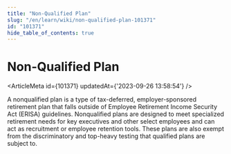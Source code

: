 ```yaml
---
title: "Non-Qualified Plan"
slug: "/en/learn/wiki/non-qualified-plan-101371"
id: "101371"
hide_table_of_contents: true
---
```



# Non-Qualified Plan

<ArticleMeta id={101371} updatedAt={'2023-09-26 13:58:54'} />
<div className='border-solid border-b border-t-0 my-4 border-[var(--ifm-color-gray-300)]' />

A nonqualified plan is a type of tax-deferred, employer-sponsored retirement plan that falls outside of Employee Retirement Income Security Act (ERISA) guidelines. Nonqualified plans are designed to meet specialized retirement needs for key executives and other select employees and can act as recruitment or employee retention tools. These plans are also exempt from the discriminatory and top-heavy testing that qualified plans are subject to.
